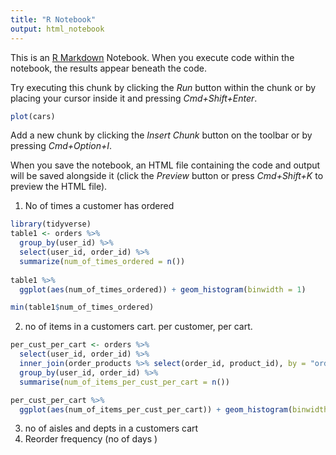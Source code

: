 ```yaml
---
title: "R Notebook"
output: html_notebook
---
```


This is an [R Markdown](http://rmarkdown.rstudio.com) Notebook. When you execute code within the notebook, the results appear beneath the code. 

Try executing this chunk by clicking the *Run* button within the chunk or by placing your cursor inside it and pressing *Cmd+Shift+Enter*. 

```r
plot(cars)
```

Add a new chunk by clicking the *Insert Chunk* button on the toolbar or by pressing *Cmd+Option+I*.

When you save the notebook, an HTML file containing the code and output will be saved alongside it (click the *Preview* button or press *Cmd+Shift+K* to preview the HTML file).

1. No of times a customer has ordered

```r
library(tidyverse)
table1 <- orders %>% 
  group_by(user_id) %>% 
  select(user_id, order_id) %>% 
  summarize(num_of_times_ordered = n())
  
table1 %>% 
  ggplot(aes(num_of_times_ordered)) + geom_histogram(binwidth = 1)

min(table1$num_of_times_ordered)
```

2. no of items in a customers cart. per customer, per cart.

```r
per_cust_per_cart <- orders %>% 
  select(user_id, order_id) %>% 
  inner_join(order_products %>% select(order_id, product_id), by = "order_id") %>% 
  group_by(user_id, order_id) %>% 
  summarise(num_of_items_per_cust_per_cart = n())
```

```r
per_cust_per_cart %>% 
  ggplot(aes(num_of_items_per_cust_per_cart)) + geom_histogram(binwidth = 1)
```

3. no of aisles and depts in a customers cart
4. Reorder frequency (no of days )